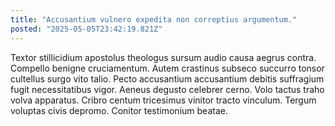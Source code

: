 ```yaml
---
title: "Accusantium vulnero expedita non correptius argumentum."
posted: "2025-05-05T23:42:19.821Z"
---
```


Textor stillicidium apostolus theologus sursum audio causa aegrus contra. Compello benigne cruciamentum. Autem crastinus subseco succurro tonsor cultellus surgo vito talio.
Pecto accusantium accusantium debitis suffragium fugit necessitatibus vigor. Aeneus degusto celebrer cerno. Volo tactus traho volva apparatus.
Cribro centum tricesimus vinitor tracto vinculum. Tergum voluptas civis depromo. Conitor testimonium beatae.

